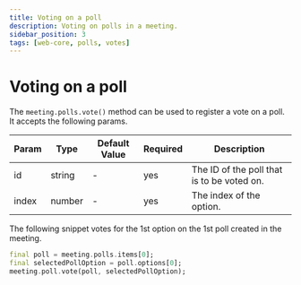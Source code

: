```yaml
---
title: Voting on a poll
description: Voting on polls in a meeting.
sidebar_position: 3
tags: [web-core, polls, votes]
---
```


# Voting on a poll

The `meeting.polls.vote()` method can be used to register a vote on a poll. It
accepts the following params.

| Param | Type   | Default Value | Required | Description                                |
| ----- | ------ | ------------- | -------- | ------------------------------------------ |
| id    | string | -             | yes      | The ID of the poll that is to be voted on. |
| index | number | -             | yes      | The index of the option.                   |

The following snippet votes for the 1st option on the 1st poll created in the
meeting.

```dart
final poll = meeting.polls.items[0];
final selectedPollOption = poll.options[0];
meeting.poll.vote(poll, selectedPollOption);
```
